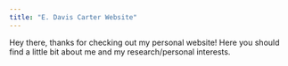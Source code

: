 ```yaml
---
title: "E. Davis Carter Website"
---
```


Hey there, thanks for checking out my personal website! 
Here you should find a little bit about me and my research/personal interests.
